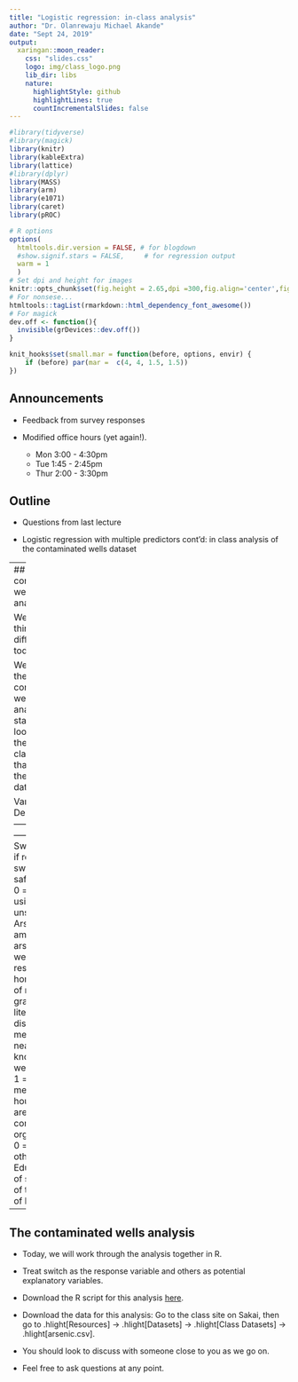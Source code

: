 ```yaml
---
title: "Logistic regression: in-class analysis"
author: "Dr. Olanrewaju Michael Akande"
date: "Sept 24, 2019"
output:
  xaringan::moon_reader:
    css: "slides.css"
    logo: img/class_logo.png
    lib_dir: libs
    nature:
      highlightStyle: github
      highlightLines: true
      countIncrementalSlides: false
---
```


```r
#library(tidyverse)
#library(magick)
library(knitr)
library(kableExtra)
library(lattice)
#library(dplyr)
library(MASS)
library(arm)
library(e1071)
library(caret)
library(pROC)
```

```r
# R options
options(
  htmltools.dir.version = FALSE, # for blogdown
  #show.signif.stars = FALSE,     # for regression output
  warm = 1
  )
# Set dpi and height for images
knitr::opts_chunk$set(fig.height = 2.65,dpi =300,fig.align='center',fig.show='hold',size='footnotesize',small.mar=TRUE) 
# For nonsese...
htmltools::tagList(rmarkdown::html_dependency_font_awesome())
# For magick
dev.off <- function(){
  invisible(grDevices::dev.off())
}

knit_hooks$set(small.mar = function(before, options, envir) {
    if (before) par(mar =  c(4, 4, 1.5, 1.5)) 
})
```

## Announcements

- Feedback from survey responses

- Modified office hours (yet again!).
  +  Mon 3:00 - 4:30pm
  + Tue 1:45 - 2:45pm
  + Thur 2:00 - 3:30pm


## Outline

- Questions from last lecture

- Logistic regression with multiple predictors cont'd: in class analysis of the contaminated wells dataset



---
## The contaminated wells analysis

We will do things differently in today's class.

We will revisit the contaminated wells analysis we started looking at in the previous class. Recall, that we have the following data.

Variable    | Description
:------------- | :------------
Switch | 1 = if respondent switched to a safe well <br /> 0 = if still using own unsafe well
Arsenic | amount of arsenic in well at respondent's home (100s of micro-grams per liter)
Dist | distance in meters to the nearest known safe well
Assoc | 1 = if any members of household are active in community organizations <br /> 0 = otherwise
Educ | years of schooling of the head of household


---
## The contaminated wells analysis

- Today, we will work through the analysis together in R. 

- Treat switch as the response variable and others as potential explanatory variables.

- Download the R script for this analysis [here](https://ids-702-f19.github.io/Course-Website/slides/lec-slides/Arsenic.R).

- Download the data for this analysis: Go to the class site on Sakai, then go to .hlight[Resources] $\rightarrow$ .hlight[Datasets] $\rightarrow$ .hlight[Class Datasets] $\rightarrow$ .hlight[arsenic.csv].

- You should look to discuss with someone close to you as we go on.

- Feel free to ask questions at any point.



